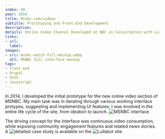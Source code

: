```yaml
---
index: 50
year: 2014
title: Msnbc.com/videos
subtitle: Prototyping and Front-End Development
description: 
details: Online Video Channel Developed at NBC in Consultation with Lullabot.com
links:
- url: 
  label:
images:
- src: msnbc-watch-full-mockup.webp
  alt: MSNBC full interface mockup
tags: 
- Front-end
- Drupal
- SCSS
- Javascript
---
```

In 2014, I developed the initial prototype for the new online video section of MSNBC. 
My main task was in iterating through various working interface protypes, suggesting and implementing UI features. 
I was involved in the entire life cycle of the site, from ideation to launch.
![MSNBC interface](images/msnbc-interface.png )

The driving concept for the interface was continuous video consumption, while exposing community engagement features and related news stories.
A ![detailed case study](https://www.lullabot.com/articles/msnbc-video-and-drupalcon-case-study) is available on the ![Lullabot](https://www.lullabot.com/) site.
